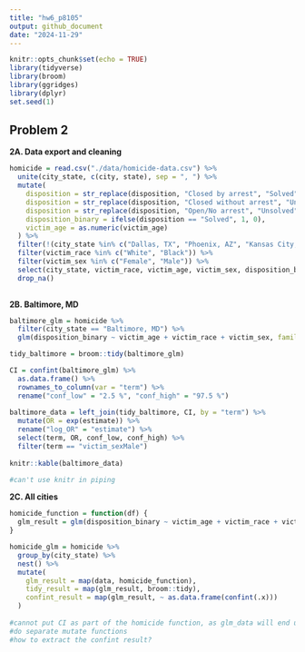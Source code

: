 ```yaml
---
title: "hw6_p8105"
output: github_document
date: "2024-11-29"
---
```


```r
knitr::opts_chunk$set(echo = TRUE)
library(tidyverse)
library(broom)
library(ggridges)
library(dplyr)
set.seed(1)
```

## Problem 2 

**2A. Data export and cleaning**
```r
homicide = read.csv("./data/homicide-data.csv") %>% 
  unite(city_state, c(city, state), sep = ", ") %>% 
  mutate(
    disposition = str_replace(disposition, "Closed by arrest", "Solved"), 
    disposition = str_replace(disposition, "Closed without arrest", "Unsolved"), 
    disposition = str_replace(disposition, "Open/No arrest", "Unsolved"), 
    disposition_binary = ifelse(disposition == "Solved", 1, 0),
    victim_age = as.numeric(victim_age)
  ) %>% 
  filter(!(city_state %in% c("Dallas, TX", "Phoenix, AZ", "Kansas City, MO", "Tulsa, AL"))) %>%
  filter(victim_race %in% c("White", "Black")) %>% 
  filter(victim_sex %in% c("Female", "Male")) %>% 
  select(city_state, victim_race, victim_age, victim_sex, disposition_binary) %>% 
  drop_na()
    
```

**2B. Baltimore, MD**
```r
baltimore_glm = homicide %>% 
  filter(city_state == "Baltimore, MD") %>%  
  glm(disposition_binary ~ victim_age + victim_race + victim_sex, family = binomial(), data = .)

tidy_baltimore = broom::tidy(baltimore_glm)

CI = confint(baltimore_glm) %>% 
  as.data.frame() %>% 
  rownames_to_column(var = "term") %>%
  rename("conf_low" = "2.5 %", "conf_high" = "97.5 %")
  
baltimore_data = left_join(tidy_baltimore, CI, by = "term") %>% 
  mutate(OR = exp(estimate)) %>% 
  rename("log_OR" = "estimate") %>% 
  select(term, OR, conf_low, conf_high) %>% 
  filter(term == "victim_sexMale")
  
knitr::kable(baltimore_data)

#can't use knitr in piping
```

**2C. All cities**
```r
homicide_function = function(df) {
  glm_result = glm(disposition_binary ~ victim_age + victim_race + victim_sex, family = binomial(), data = df)
}

homicide_glm = homicide %>% 
  group_by(city_state) %>% 
  nest() %>%   
  mutate(
    glm_result = map(data, homicide_function), 
    tidy_result = map(glm_result, broom::tidy), 
    confint_result = map(glm_result, ~ as.data.frame(confint(.x)))
  )
  
#cannot put CI as part of the homicide function, as glm_data will end up being CI result instead of glm result
#do separate mutate functions
#how to extract the confint result?

```

